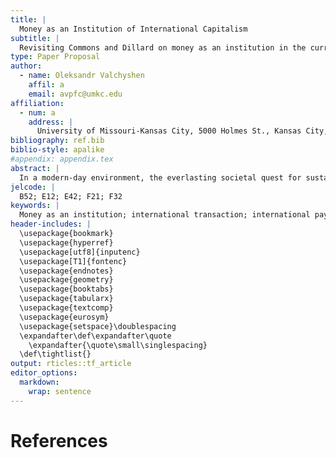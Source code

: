 ---
title: |
  Money as an Institution of International Capitalism
subtitle: |
  Revisiting Commons and Dillard on money as an institution in the current times 
type: Paper Proposal
author:
  - name: Oleksandr Valchyshen
    affil: a
    email: avpfc@umkc.edu
affiliation:
  - num: a
    address: |
      University of Missouri-Kansas City, 5000 Holmes St., Kansas City, MO 64110
bibliography: ref.bib
biblio-style: apalike
#appendix: appendix.tex
abstract: |
  In a modern-day environment, the everlasting societal quest for sustainability arrives at some point at such observable phenomena as 'polycrisis' [@tooze2022,@mckenzie2022] and 'systemic chaos' [@galanis2024]. Institutional economics guides how to decipher such complexity. A prior condition is defined by [@dillard1987] as analyzing "the kind of world in which we actually live." Then, one needs to put money at "the center of economic theory, instead of an afterthought" in order to obtain "the correct picture" [@commons1923]. All these points are key. This paper proposes an update to the seminal work @dillard1987 on money as an institution by introducing the international dimension. It builds upon key insights by @commons1936 on a single transaction, private property, and value. It also connects the Commons' way of thinking with the conceptualization of payment by @innes1913. As an intermediary conclusion, the paper argues to retire traditional and extremely abstract metaphors of motion the economists and scientists of other fields rely upon while explaining international monetary matters (such as in @clark2005, @koepke2019, @kforbes2021, @swartz2023). Instead, an alternative conceptualization is required and proposed to have "the correct picture" that describes an actual transaction. The ultimate point of this paper is to connect back to @commons1925's idea of "reasonable stabilization of capitalism," which nowadays has an international spread out, crossing continents, time zones, and jurisdictions.
jelcode: |
  B52; E12; E42; F21; F32
keywords: |
  Money as an institution; international transaction; international payment
header-includes: |
  \usepackage{bookmark}
  \usepackage{hyperref}
  \usepackage[utf8]{inputenc}
  \usepackage[T1]{fontenc}
  \usepackage{endnotes}
  \usepackage{geometry}
  \usepackage{booktabs}
  \usepackage{tabularx}
  \usepackage{textcomp}
  \usepackage{eurosym}
  \usepackage{setspace}\doublespacing
  \expandafter\def\expandafter\quote    
    \expandafter{\quote\small\singlespacing}
  \def\tightlist{}
output: rticles::tf_article
editor_options: 
  markdown: 
    wrap: sentence
---

```{=tex}
\let\footnote=\endnote % notes are to be listed at the end of the paper

\begin{jelcode}
B52; E12; %E42; F21; F32
\end{jelcode}

% Source: https://www.aeaweb.org/econlit/jelCodes.php?view=jel
% B52   Historical • Institutional • Evolutionary • Modern Monetary Theory
% E12   Keynes • Keynesian • Post-Keynesian • Modern Monetary Theory
% E42   Monetary Systems • Standards • Regimes • Government and the Monetary System • Payment Systems
% F21   International Investment • Long-Term Capital Movements
% F32   Current Account Adjustment • Short-Term Capital Movements

{\let\bfseries\mdseries \tableofcontents} \newpage

\input{2025-01-AFEE} % <----------------------------- Text from dissertation

%\newpage 
\theendnotes %\newpage  % <--------------------------- End-notes Section
\addcontentsline{toc}{section}{Endnotes}
%\newpage %\bibliography{ref} % <------------------------------ References Section
\addcontentsline{toc}{section}{References}

```

# References
